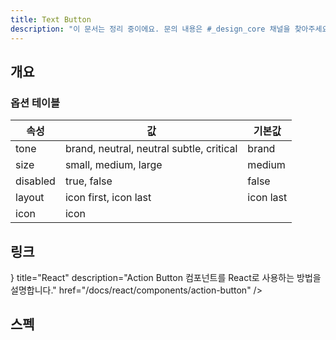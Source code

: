 ```yaml
---
title: Text Button
description: "이 문서는 정리 중이에요. 문의 내용은 #_design_core 채널을 찾아주세요."
---
```


<SanityGuideline title="Text Button" />

## 개요

### 옵션 테이블

| 속성     | 값                                     | 기본값    |
| -------- | -------------------------------------- | --------- |
| tone     | brand, neutral, neutral subtle, critical | brand     |
| size     | small, medium, large                   | medium    |
| disabled | true, false                            | false     |
| layout   | icon first, icon last                  | icon last |
| icon     | icon                                   |           |

## 링크

<Cards>
  <Card
    icon={<AtomIcon />}
    title="React"
    description="Action Button 컴포넌트를 React로 사용하는 방법을 설명합니다."
    href="/docs/react/components/action-button"
  />
</Cards>

## 스펙

<ComponentSpecBlock id="action-button" />
